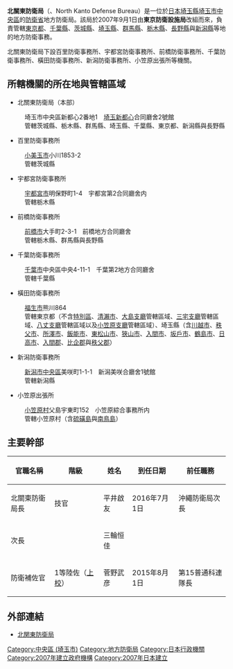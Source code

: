 '''北關東防衛局'''（{{jpn|j=北関東防衛局|hg=きたかんとうぼうえいきょく}}、North Kanto Defense Bureau）是一位於[[日本|日本]][[埼玉縣|埼玉縣]][[埼玉市|埼玉市]][[中央區_(埼玉市)|中央區]]的[[防衛省|防衛省]]地方防衛局。該局於2007年9月1日由'''東京防衛設施局'''改組而來，負責管轄[[東京都|東京都]]、[[千葉縣|千葉縣]]、[[茨城縣|茨城縣]]、[[埼玉縣|埼玉縣]]、[[群馬縣|群馬縣]]、[[栃木縣|栃木縣]]、[[長野縣|長野縣]]與[[新潟縣|新潟縣]]等地的地方防衛事務。

北關東防衛局下設百里防衛事務所、宇都宮防衛事務所、前橋防衛事務所、千葉防衛事務所、橫田防衛事務所、新潟防衛事務所、小笠原出張所等機關。

== 所轄機關的所在地與管轄區域 ==
* 北關東防衛局（本部）
: 埼玉市中央區新都心2番地1　[[埼玉新都心|埼玉新都心]]合同廳舍2號館
: 管轄茨城縣、栃木縣、群馬縣、埼玉縣、千葉縣、東京都、新潟縣與長野縣
* 百里防衛事務所
: [[小美玉市|小美玉市]]小川1853-2
: 管轄茨城縣
* 宇都宮防衛事務所
: [[宇都宮市|宇都宮市]]明保野町1-4　宇都宮第2合同廳舍内
: 管轄栃木縣
* 前橋防衛事務所
: [[前橋市|前橋市]]大手町2-3-1　前橋地方合同廳舍
: 管轄栃木縣、群馬縣與長野縣
* 千葉防衛事務所
: [[千葉市|千葉市]]中央區中央4-11-1　千葉第2地方合同廳舍
: 管轄千葉縣
* 橫田防衛事務所
: [[福生市|福生市]]熊川864
: 管轄東京都（不含[[特別區|特別區]]、[[清瀨市|清瀨市]]、[[大島支廳_(東京都)|大島支廳]]管轄區域、[[三宅支廳|三宅支廳]]管轄區域、[[八丈支廳|八丈支廳]]管轄區域以及[[小笠原支廳|小笠原支廳]]管轄區域）、埼玉縣（含[[川越市|川越市]]、[[秩父市|秩父市]]、[[所澤市|所澤市]]、[[飯能市|飯能市]]、[[東松山市|東松山市]]、[[狹山市|狹山市]]、[[入間市|入間市]]、[[坂戶市|坂戶市]]、[[鶴島市|鶴島市]]、[[日高市|日高市]]、[[入間郡|入間郡]]、[[比企郡|比企郡]]與[[秩父郡|秩父郡]]）
* 新潟防衛事務所
: [[新潟市|新潟市]][[中央區_(新潟市)|中央區]]美咲町1-1-1　新潟美咲合廳舍1號館
: 管轄新潟縣
* 小笠原出張所
: [[小笠原村|小笠原村]]父島宇東町152　小笠原綜合事務所内
: 管轄小笠原村（含[[硫磺島|硫磺島]]與[[南鳥島|南鳥島]]）

== 主要幹部 ==
{| class="wikitable" style="margin-bottom: 29px;"
! 官職名稱
! 階級 
! 姓名 
! 到任日期 
! 前任職務
|-
| 北關東防衛局長 
| 技官 
| 平井啟友 
| 2016年7月1日 
| 沖繩防衛局次長
|-
| 次長 
|
| 三輪恒佳 
|
|
|-
| 防衛補佐官 
| 1等陸佐（[[上校|上校]]）
| 菅野武彦 
| 2015年8月1日 
| 第15普通科連隊長
|}

== 外部連結 ==
* [http://www.mod.go.jp/rdb/n-kanto/ 北関東防衛局]{{Wayback|url=http://www.mod.go.jp/rdb/n-kanto/ |date=20161222084657 }}

[[Category:中央區_(埼玉市)|Category:中央區 (埼玉市)]]
[[Category:地方防衛局|Category:地方防衛局]]
[[Category:日本行政機關|Category:日本行政機關]]
[[Category:2007年建立政府機構|Category:2007年建立政府機構]]
[[Category:2007年日本建立|Category:2007年日本建立]]